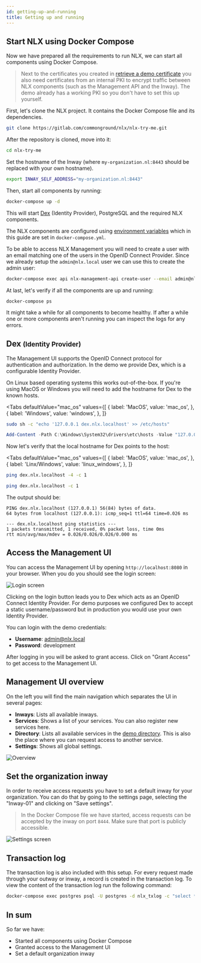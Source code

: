 ```yaml
---
id: getting-up-and-running
title: Getting up and running
---
```



## Start NLX using Docker Compose

Now we have prepared all the requirements to run NLX, we can start all components using Docker Compose.

> Next to the certificates you created in [retrieve a demo certificate](./retrieve-a-demo-certificate) you also need certificates from an internal PKI to encrypt traffic between NLX components (such as the Management API and the Inway). The demo already has a working PKI so you don't have to set this up yourself.

First, let's clone the NLX project. It contains the Docker Compose file and its dependencies.

```bash
git clone https://gitlab.com/commonground/nlx/nlx-try-me.git
```

After the repository is cloned, move into it:

```bash
cd nlx-try-me
```

Set the hostname of the Inway (where `my-organization.nl:8443` should be replaced with your own hostname).

```bash
export INWAY_SELF_ADDRESS="my-organization.nl:8443"
```

Then, start all components by running:

```bash
docker-compose up -d
```

This will start [Dex](https://github.com/dexidp/dex) (Identity Provider), PostgreSQL and the required NLX components.

The NLX components are configured using [environment variables](../reference-information/environment-variables) which in this guide are set in `docker-compose.yml`.

To be able to access NLX Management you will need to create a user with an email matching one of the users in the OpenID Connect Provider.
Since we already setup the `admin@nlx.local` user we can use this to create the admin user:

```bash
docker-compose exec api nlx-management-api create-user --email admin@nlx.local --role admin
```

At last, let's verify if all the components are up and running:

```
docker-compose ps
```

It might take a while for all components to become healthy.
If after a while one or more components aren't running you can inspect the logs for any errors.


## Dex <small>(Identity Provider)</small>

The Management UI supports the OpenID Connect protocol for authentication and authorization.
In the demo we provide Dex, which is a configurable Identity Provider.

On Linux based operating systems this works out-of-the-box.
If you're using MacOS or Windows you will need to add the hostname for Dex to the known hosts.

<Tabs
  defaultValue="mac_os"
  values={[
    { label: 'MacOS', value: 'mac_os', },
    { label: 'Windows', value: 'windows', },
  ]}
>

<TabItem value="mac_os">

```bash
sudo sh -c "echo '127.0.0.1 dex.nlx.localhost' >> /etc/hosts"
```

</TabItem>

<TabItem value="windows">

```powershell
Add-Content -Path C:\Windows\System32\drivers\etc\hosts -Value "127.0.0.1`tdex.nlx.localhost" -Force
```

</TabItem>
</Tabs>

Now let's verify that the local hostname for Dex points to the host:

<Tabs
  defaultValue="mac_os"
  values={[
    { label: 'MacOS', value: 'mac_os', },
    { label: 'Linx/Windows', value: 'linux_windows', },
  ]}
>
<TabItem value="linux_windows">

```bash
ping dex.nlx.localhost -4 -c 1
```

</TabItem>

<TabItem value="mac_os">

```bash
ping dex.nlx.localhost -c 1
```

</TabItem>
</Tabs>

The output should be:
```
PING dex.nlx.localhost (127.0.0.1) 56(84) bytes of data.
64 bytes from localhost (127.0.0.1): icmp_seq=1 ttl=64 time=0.026 ms

--- dex.nlx.localhost ping statistics ---
1 packets transmitted, 1 received, 0% packet loss, time 0ms
rtt min/avg/max/mdev = 0.026/0.026/0.026/0.000 ms
```

## Access the Management UI

You can access the Management UI by opening `http://localhost:8080` in your browser.
When you do you should see the login screen:

![Login screen](/img/nlx-management-login-screen.png "Login screen")

Clicking on the login button leads you to Dex which acts as an OpenID Connect Identity Provider.
For demo purposes we configured Dex to accept a static username/password but in production you would use your own Identity Provider.

You can login with the demo credentials:

- **Username**: admin@nlx.local
- **Password**: development

After logging in you will be asked to grant access.
Click on "Grant Access" to get access to the Management UI.


## Management UI overview

On the left you will find the main navigation which separates the UI in several pages:

- **Inways**: Lists all available inways.
- **Services**: Shows a list of your services. You can also register new services here.
- **Directory**: Lists all available services in the [demo directory](https://directory.demo.nlx.io/). This is also the place where you can request access to another service.
- **Settings**: Shows all global settings.

![Overview](/img/nlx-management-overview.png "Overview")


## Set the organization inway

In order to receive access requests you have to set a default inway for your organization.
You can do that by going to the settings page, selecting the "Inway-01" and clicking on "Save settings".

> In the Docker Compose file we have started, access requests can be accepted by the inway
on port `8444`. Make sure that port is publicly accessible.


![Settings screen](/img/nlx-management-settings-screen.png "Settings screen")

## Transaction log

The transaction log is also included with this setup. For every request made through your outway or inway, a record is created in the transaction log.
To view the content of the transaction log run the following command:

```bash
docker-compose exec postgres psql -U postgres -d nlx_txlog -c "select * from transactionlog.records;"
```

## In sum

So far we have:
- Started all components using Docker Compose
- Granted access to the Management UI
- Set a default organization inway
